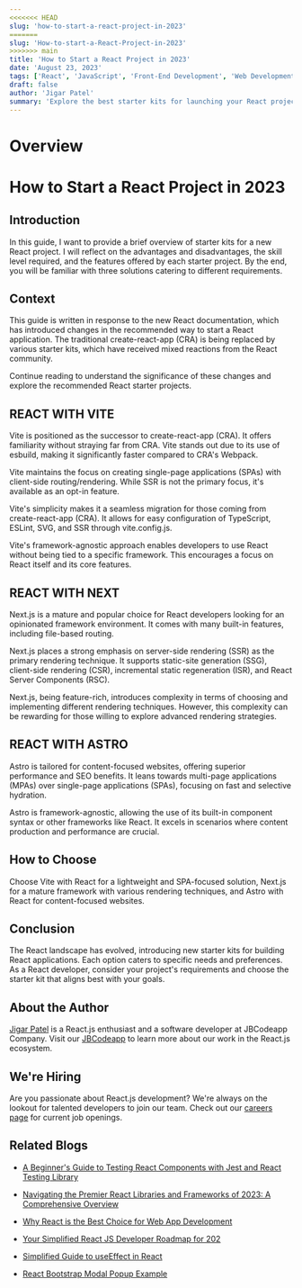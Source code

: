 ```yaml
---
<<<<<<< HEAD
slug: 'how-to-start-a-react-project-in-2023'
=======
slug: 'How-to-start-a-React-Project-in-2023'
>>>>>>> main
title: 'How to Start a React Project in 2023'
date: 'August 23, 2023'
tags: ['React', 'JavaScript', 'Front-End Development', 'Web Development']
draft: false
author: 'Jigar Patel'
summary: 'Explore the best starter kits for launching your React project in 2023. Learn about the advantages, skill levels required, and features offered by each kit. Stay up to date with the latest tools and frameworks in the React ecosystem.'
---
```


# Overview

<TOCInline toc={props.toc} exclude="Overview" toHeading={2} />

# How to Start a React Project in 2023

## Introduction

In this guide, I want to provide a brief overview of starter kits for a new React project. I will reflect on the advantages and disadvantages, the skill level required, and the features offered by each starter project. By the end, you will be familiar with three solutions catering to different requirements.

## Context

This guide is written in response to the new React documentation, which has introduced changes in the recommended way to start a React application. The traditional create-react-app (CRA) is being replaced by various starter kits, which have received mixed reactions from the React community.

Continue reading to understand the significance of these changes and explore the recommended React starter projects.

## REACT WITH VITE

Vite is positioned as the successor to create-react-app (CRA). It offers familiarity without straying far from CRA. Vite stands out due to its use of esbuild, making it significantly faster compared to CRA's Webpack.

Vite maintains the focus on creating single-page applications (SPAs) with client-side routing/rendering. While SSR is not the primary focus, it's available as an opt-in feature.

Vite's simplicity makes it a seamless migration for those coming from create-react-app (CRA). It allows for easy configuration of TypeScript, ESLint, SVG, and SSR through vite.config.js.

Vite's framework-agnostic approach enables developers to use React without being tied to a specific framework. This encourages a focus on React itself and its core features.

## REACT WITH NEXT

Next.js is a mature and popular choice for React developers looking for an opinionated framework environment. It comes with many built-in features, including file-based routing.

Next.js places a strong emphasis on server-side rendering (SSR) as the primary rendering technique. It supports static-site generation (SSG), client-side rendering (CSR), incremental static regeneration (ISR), and React Server Components (RSC).

Next.js, being feature-rich, introduces complexity in terms of choosing and implementing different rendering techniques. However, this complexity can be rewarding for those willing to explore advanced rendering strategies.

## REACT WITH ASTRO

Astro is tailored for content-focused websites, offering superior performance and SEO benefits. It leans towards multi-page applications (MPAs) over single-page applications (SPAs), focusing on fast and selective hydration.

Astro is framework-agnostic, allowing the use of its built-in component syntax or other frameworks like React. It excels in scenarios where content production and performance are crucial.

## How to Choose

Choose Vite with React for a lightweight and SPA-focused solution, Next.js for a mature framework with various rendering techniques, and Astro with React for content-focused websites.

## Conclusion

The React landscape has evolved, introducing new starter kits for building React applications. Each option caters to specific needs and preferences. As a React developer, consider your project's requirements and choose the starter kit that aligns best with your goals.

## About the Author

[Jigar Patel](https://expertlaravel.com) is a React.js enthusiast and a software developer at JBCodeapp Company. Visit our [JBCodeapp](https://jbcodeapp.com) to learn more about our work in the React.js ecosystem.

## We're Hiring

Are you passionate about React.js development? We're always on the lookout for talented developers to join our team. Check out our [careers page](https://jbcodeapp.com) for current job openings.

## Related Blogs

- [A Beginner's Guide to Testing React Components with Jest and React Testing Library](testing-react-components-jest-react-testing-library)

- [Navigating the Premier React Libraries and Frameworks of 2023: A Comprehensive Overview](top-react-libraries-frameworks-2023-guide)

- [Why React is the Best Choice for Web App Development](why-react-ultimate-web-app-development-choice)

- [Your Simplified React JS Developer Roadmap for 202](your-simplified-react-js-developer-roadmap-for-2023)

- [Simplified Guide to useEffect in React](simplified-guide-to-useeffect-in-react)

- [React Bootstrap Modal Popup Example](react-bootstrap-modal-example)
